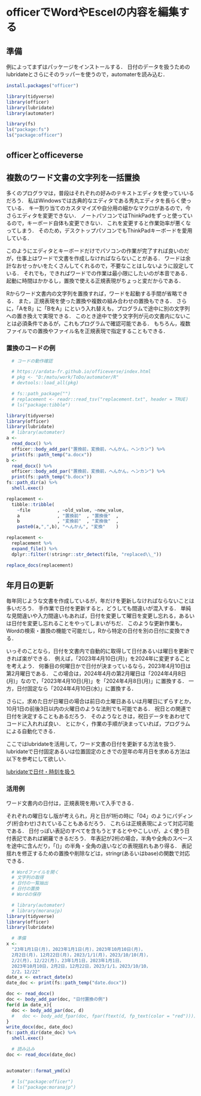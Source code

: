 # officerでWordやEscelの内容を編集する {#officer}

<!--
<a href=""></a>
[Preface](#)
-->

## 準備

例によってまずはパッケージをインストールする．
日付のデータを扱うためのlubridateとさらにそのラッパーを使うので，automaterを読み込む．

```r
install.packages("officer")
```

```r
library(tidyverse)
library(officer)
library(lubridate)
library(automater)
```

```r
library(fs)
ls("package:fs")
ls("package:officer")
```


## officerとofficeverse





## 複数のワード文書の文字列を一括置換

多くのプログラマは，普段はそれぞれの好みのテキストエディタを使っていいるだろう．
私はWindowsでは古典的なエディタである秀丸エディタを長らく使っている．
キー割り当てのカスタマイズや自分用の細かなマクロがあるので，今さらエディタを変更できない．
ノートパソコンではThinkPadをずっと使っているので，キーボード自体も変更できない．
これを変更すると作業効率が悪くなってしまう．
そのため，デスクトップパソコンでもThinkPadキーボードを愛用している．

このようにエディタとキーボードだけでパソコンの作業が完了すれば良いのだが，仕事上はワードで文書を作成しなければならないことがある．
ワードは余計なおせっかいをたくさんしてくれるので，不要なことはしないように設定している．
それでも，できればワードでの作業は最小限にしたいのが本音である．
起動に時間はかかるし，置換で使える正規表現がちょっと変だからである．

Rからワード文書内の文字列を置換すれば，ワードを起動する手間が省略できる．
また，正規表現を使った置換や複数の組み合わせの置換もできる．
さらに，「AをB」に「BをA」にという入れ替えも，プログラムで途中に別の文字列への置き換えで実現できる．
このとき途中で使う文字列が元の文書内にないことは必須条件であるが，これもプログラムで確認可能である．
もちろん，複数ファイルでの置換やファイル名を正規表現で指定することもできる．

<!--
  # なお，VBAでマクロを使えば，複数ファイルの文字列置ができる．
  # その場合，1つの組み合わせだけでなく，複数の組み合わせの置換もできるだろう．
  # VBAのマクロと同様のことをRから実行してみる．
-->

### 置換のコードの例



```r
  # コードの動作確認

  # https://ardata-fr.github.io/officeverse/index.html
  # pkg <- "D:/matu/work/ToDo/automater/R"
  # devtools::load_all(pkg)

  # fs::path_package("")
  # replacement <- readr::read_tsv("replacement.txt", header = TRUE)
  # ls("package:tibble")

library(tidyverse)
library(officer)
library(lubridate)
  # library(automater)
a <- 
  read_docx() %>%
  officer::body_add_par("置換前，変換前，へんかん，ヘンカン") %>%
  print(fs::path_temp("a.docx"))
b <- 
  read_docx() %>%
  officer::body_add_par("置換前，変換前，へんかん，ヘンカン") %>%
  print(fs::path_temp("b.docx"))
fs::path_dir(a) %>%
  shell.exec()

replacement <- 
  tibble::tribble(
    ~file          , ~old_value, ~new_value,
    a              , "置換前"  , "置換後"  ,
    b              , "変換前"  , "変換後"  ,
    paste0(a,",",b), "へんかん", "変換"    )

replacement <- 
  replacement %>%
  expand_file() %>%
  dplyr::filter(!stringr::str_detect(file, "replaced\\_"))

replace_docs(replacement)
```

## 年月日の更新

毎年同じような文書を作成しているが，年だけを更新しなければならないことは多いだろう．
手作業で日付を更新すると，どうしても間違いが混入する．
単純な見間違いや入力間違いもあれば，日付を変更して曜日を変更し忘れる，あるいは日付を変更し忘れることをやってしまいがちだ．
このような更新作業も，Wordの検索・置換の機能で可能だし，Rから特定の日付を別の日付に変換できる．

いっそのことなら，日付を文書内で自動的に取得して日付あるいは曜日を更新できれば楽ができる．
例えば，「2023年4月10日(月)」を2024年に変更することを考えよう．
何番目の何曜日かで日付が決まっているなら，2023年4月10日は第2月曜日である．
この場合は，2024年4月の第2月曜日は「2024年4月8日(月)」なので，「2023年4月10日(月)」を「2024年4月8日(月)」に置換する．
一方，日付固定なら「2024年4月10日(水)」に置換する．

<!--
日付(月日)を固定したい場合であれば，曜日のみ変更すれば良いので分かりやすい．
曜日を固定したい場合は「10月の第2日曜日」のように法則がきっちりとしていれば，プログラムは簡単である．
-->

さらに，求めた日が日曜日の場合は前日の土曜日あるいは月曜日にずらすとか，10月1日の前後3日以内の火曜日のような法則でも可能である．
祝日との関連で日付を決定することもあるだろう．
そのようなときは，祝日データをあわせてコードに入れれば良い．
とにかく，作業の手順が決まっていれば，プログラムによる自動化できる．


ここではlubridateを活用して，ワード文書の日付を更新する方法を扱う．
lubridateで日付固定あるいは位置固定のときでの翌年の年月日を求める方法は以下を参考にして欲しい．

[lubridateで日付・時刻を扱う](#lubridate)


### 活用例

ワード文書内の日付は，正規表現を用いて入手できる．

それぞれの曜日なし版が考えられ，月と日が1桁の時に「04」のようにパディング(桁合わせ)されていることもあるだろう．
これらは正規表現によって対応可能である．
日付っぽい表記のすべてを含もうとするとややこしいが，よく使う日付表記であれば網羅できるだろう．
年表記が2桁の場合，半角や全角のスペースを途中に含んだり，「()」の半角・全角の違いなどの表現揺れもあり得る．
表記揺れを修正するための置換や削除などは，stringr(あるいはbase)の関数で対応できる．

```r
  # Wordファイルを開く
  # 文字列の取得
  # 日付の一覧抽出
  # 日付の置換
  # Wordの保存

  # library(automater)
  # library(moranajp)
library(tidyverse)
library(officer)
library(lubridate)

  # 準備
x <- 
  "23年1月1日(月)，2023年1月1日(月)，2023年10月10日(月)，
  2月2日(月)，12月22日(月)，2023/1/1(月)，2023/10/10(月)，
  2/2(月)，12/22(月)，23年1月1日，2023年1月1日，
  2023年10月10日，2月2日，12月22日，2023/1/1，2023/10/10，
  2/2，12/22"
date_x <- extract_date(x)
date_doc <- print(fs::path_temp("date.docx"))

doc <- read_docx()
doc <- body_add_par(doc, "日付置換の例")
for(d in date_x){
  doc <- body_add_par(doc, d)
  #   doc <- body_add_fpar(doc, fpar(ftext(d, fp_text(color = "red"))))
}
write_docx(doc, date_doc)
fs::path_dir(date_doc) %>%
  shell.exec()

  # 読み込み
doc <- read_docx(date_doc)


automater::format_ymd(x)

  # ls("package:officer")
  # ls("package:moranajp")
```
